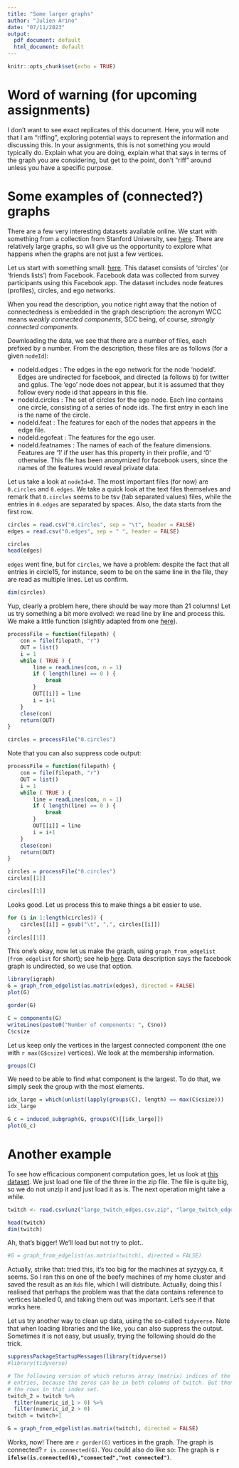 ```yaml
---
title: "Some larger graphs"
author: "Julien Arino"
date: "07/11/2023"
output:
  pdf_document: default
  html_document: default
---
```


```r
knitr::opts_chunk$set(echo = TRUE)
```

# Word of warning (for upcoming assignments)

I don't want to see exact replicates of this document. Here, you will note that I am "riffing", exploring potential ways to represent the information and discussing this. In your assignments, this is not something you would typically do. 
Explain what you are doing, explain what that says in terms of the graph you are considering, but get to the point, don't "riff" around unless you have a specific purpose.


# Some examples of (connected?) graphs

There are a few very interesting datasets available online. We start with something from a collection from Stanford University, see [here](https://snap.stanford.edu/data/). There are relatively large graphs, so will give us the opportunity to explore what happens when the graphs are not just a few vertices.

Let us start with something small: [here](https://snap.stanford.edu/data/ego-Facebook.html). This dataset consists of 'circles' (or 'friends lists') from Facebook. Facebook data was collected from survey participants using this Facebook app. The dataset includes node features (profiles), circles, and ego networks.

When you read the description, you notice right away that the notion of connectedness is embedded in the graph description: the acronym WCC means *weakly connected components*, SCC being, of course, *strongly connected components*.

Downloading the data, we see that there are a number of files, each prefixed by a number. From the description, these files are as follows (for a given `nodeId`):

- nodeId.edges : The edges in the ego network for the node 'nodeId'. Edges are undirected for facebook, and directed (a follows b) for twitter and gplus. The 'ego' node does not appear, but it is assumed that they follow every node id that appears in this file.
- nodeId.circles : The set of circles for the ego node. Each line contains one circle, consisting of a series of node ids. The first entry in each line is the name of the circle.
- nodeId.feat : The features for each of the nodes that appears in the edge file.
- nodeId.egofeat : The features for the ego user.
- nodeId.featnames : The names of each of the feature dimensions. Features are '1' if the user has this property in their profile, and '0' otherwise. This file has been anonymized for facebook users, since the names of the features would reveal private data.

Let us take a look at `nodeId=0`. The most important files (for now) are `0.circles` and `0.edges`. We take a quick look at the text files themselves and remark that `0.circles` seems to be tsv (tab separated values) files, while the entries in `0.edges` are separated by spaces. Also, the data starts from the first row.


```r
circles = read.csv("0.circles", sep = "\t", header = FALSE)
edges = read.csv("0.edges", sep = " ", header = FALSE)
```


```r
circles
head(edges)
```

`edges` went fine, but for `circles`, we have a problem: despite the fact that all entries in circle15, for instance, seem to be on the same line in the file, they are read as multiple lines. Let us confirm.


```r
dim(circles)
```

Yup, clearly a problem here, there should be way more than 21 columns! Let us try something a bit more evolved: we read line by line and process this. We make a little function (slightly adapted from one [here](https://stackoverflow.com/questions/12626637/read-a-text-file-in-r-line-by-line)).


```r
processFile = function(filepath) {
    con = file(filepath, "r")
    OUT = list()
    i = 1
    while ( TRUE ) {
        line = readLines(con, n = 1)
        if ( length(line) == 0 ) {
            break
        }
        OUT[[i]] = line
        i = i+1
    }
    close(con)
    return(OUT)
}

circles = processFile("0.circles")
```

Note that you can also suppress code output:
```r
processFile = function(filepath) {
    con = file(filepath, "r")
    OUT = list()
    i = 1
    while ( TRUE ) {
        line = readLines(con, n = 1)
        if ( length(line) == 0 ) {
            break
        }
        OUT[[i]] = line
        i = i+1
    }
    close(con)
    return(OUT)
}

circles = processFile("0.circles")
circles[[1]]
```


```r
circles[[1]]
```

Looks good. Let us process this to make things a bit easier to use.


```r
for (i in 1:length(circles)) {
    circles[[i]] = gsub("\t", ",", circles[[i]])
}
circles[[1]]
```


This one's okay, now let us make the graph, using `graph_from_edgelist` (`from_edgelist` for short); see help [here](https://igraph.org/r/html/latest/graph_from_edgelist.html). Data description says the facebook graph is undirected, so we use that option.


```r
library(igraph)
G = graph_from_edgelist(as.matrix(edges), directed = FALSE)
plot(G)
```




```r
gorder(G)
```



```r
C = components(G)
writeLines(paste0("Number of components: ", C$no))
C$csize
```

Let us keep only the vertices in the largest connected component (the one with `r max(G$csize)` vertices). We look at the membership information.


```r
groups(C)
```

We need to be able to find what component is the largest. To do that, we simply seek the group with the most elements.


```r
idx_large = which(unlist(lapply(groups(C), length) == max(C$csize)))
idx_large
```

```r
G_c = induced_subgraph(G, groups(C)[[idx_large]])
plot(G_c)
```


# Another example

To see how efficacious component computation goes, let us look at [this dataset](https://snap.stanford.edu/data/twitch_gamers.html). We just load one file of the three in the zip file. The file is quite big, so we do not unzip it and just load it as is. The next operation might take a while.


```r
twitch <- read.csv(unz("large_twitch_edges.csv.zip", "large_twitch_edges.csv"))
```


```r
head(twitch)
dim(twitch)
```

Ah, that's bigger! We'll load but not try to plot..


```r
#G = graph_from_edgelist(as.matrix(twitch), directed = FALSE)
```

Actually, strike that: tried this, it's too big for the machines at syzygy.ca, it seems. So I ran this on one of the beefy machines of my home cluster and saved the result as an `Rds` file, which I will distribute. Actually, doing this I realised that perhaps the problem was that the data contains reference to vertices labelled 0, and taking them out was important. Let's see if that works here.

Let us try another way to clean up data, using the so-called `tidyverse`. Note that when loading libraries and the like, you can also suppress the output. Sometimes it is not easy, but usually, trying the following should do the trick.


```r
suppressPackageStartupMessages(library(tidyverse))
#library(tidyverse)
```

```r
# The following version of which returns array (matrix) indices of the found 
# entries, because the zeros can be in both columns of twitch. But then we only need 
# the rows in that index set.
twitch_2 = twitch %>%
  filter(numeric_id_1 > 0) %>%
  filter(numeric_id_2 > 0)
twitch = twitch+1
```


```r
G = graph_from_edgelist(as.matrix(twitch), directed = FALSE)
```

Works, now! There are `r gorder(G)` vertices in the graph. The graph is connected? `r is.connected(G)`. You could also do like so: The graph is **`r ifelse(is.connected(G),"connected","not connected")`**.
